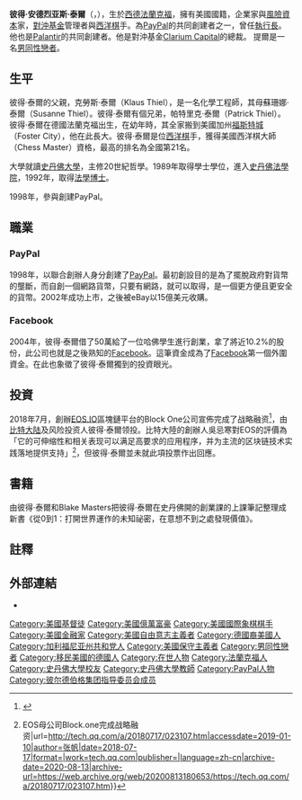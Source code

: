 {{multiple issues|
{{expand|time=2017-02-02T09:38:51+00:00}}
{{expert|time=2017-02-02T09:38:51+00:00}}
}}
{{noteTA
|1=zh:泰爾;zh-tw:提爾;zh-hant:蒂爾;zh-hans:蒂尔;
|2=zh-hans:首席执行官; zh-hant:執行長; zh-cn:首席执行官; zh-hk:行政總裁; zh-tw:執行長; zh-mo:行政總裁;
|3=zh-cn:斯坦福; zh-sg:斯坦福; zh-tw:史丹佛; zh-hk:史丹福; zh-mo:史丹福;
}}
{{Infobox person
| name               = 彼得·泰爾<br>Peter Thiel
| image              = Peter Thiel 2014 by Heisenberg Media.jpg
| caption            = 
| alt                = 
| birth_name         = Peter Andreas Thiel
| birth_date         = {{birth date and age|1967|10|11|df=y}}
| birth_place        = [[西德|西德]][[美因河畔法兰克福|美因河畔法兰克福]]
| death_date         = 
| death_place        = 
| citizenship        = {{plainlist|
*德国（1967–1978）
*美国（1978–至今）
*新西兰（2011–至今）}}
| education          = [[史丹佛大學|史丹佛大學]]（[[文学学士|文学学士]]，[[法律博士|法律博士]]）
| title              = 
| spouse             = {{married|Matt Danzeisen|2017年10月}}
| children           = 1（女儿）
}}
'''彼得·安德烈亚斯·泰爾'''（{{lang-en|Peter Andreas Thiel}}，{{bd|1967年|10月11日||catIdx=Thiel, Peter}}），生於[[西德|西德]][[美茵河畔法蘭克福|法蘭克福]]，擁有美國國籍，企業家與[[風險資本|風險資本]]家，[[對沖基金|對沖基金]]管理者與[[西洋棋|西洋棋]]手。為[[PayPal|PayPal]]的共同創建者之一，曾任[[執行長|執行長]]。他也是[[Palantir|Palantir]]的共同創建者。他是對沖基金[[Clarium_Capital|Clarium Capital]]的總裁。
提爾是一名[[男同性戀者|男同性戀者]]。

{{Wikiquote|彼得·提爾}}

==生平==
彼得·泰爾的父親，克勞斯·泰爾（Klaus Thiel），是一名化學工程師，其母蘇珊娜·泰爾（Susanne Thiel）。彼得·泰爾有個兄弟，帕特里克·泰爾（Patrick Thiel）。彼得·泰爾在德國法蘭克福出生，在幼年時，其全家搬到美國加州[[福斯特城_(加利福尼亚州)|福斯特城]]（Foster City），他在此長大。彼得·泰爾是位[[西洋棋|西洋棋]]手，獲得美國西洋棋大師（Chess Master）資格，最高的排名為全國第21名。
 
大學就讀[[史丹佛大學|史丹佛大學]]，主修20世紀哲學。1989年取得學士學位，進入[[史丹佛法學院|史丹佛法學院]]，1992年，取得[[法學博士|法學博士]]。

1998年，參與創建PayPal。

==職業==
===PayPal===
1998年，以聯合創辦人身分創建了[[PayPal|PayPal]]。最初創設目的是為了擺脫政府對貨幣的壟斷，而自創一個網路貨幣，只要有網路，就可以取得，是一個更方便且更安全的貨幣。2002年成功上市，之後被eBay以15億美元收購。

===Facebook===
2004年，彼得·泰爾借了50萬給了一位哈佛學生進行創業，拿了將近10.2%的股份，此公司也就是之後熟知的[[Facebook|Facebook]]。這筆資金成為了[[Facebook|Facebook]]第一個外圍資金。在此也象徵了彼得·泰爾獨到的投資眼光。

== 投資 ==
2018年7月，創辦[[EOS.IO|EOS.IO]]區塊鏈平台的Block One公司宣佈完成了战略融资<ref>{{Cite web|url=https://block.one/news/block-one-closes-strategic-investment-round-led-by-peter-thiel-and-bitmain/|title=Block.one Closes Strategic Investment Round Led by Peter Thiel|accessdate=2019-01-10|work=Block.one|language=en-US|archive-date=2018-09-16|archive-url=https://web.archive.org/web/20180916153057/https://block.one/news/block-one-closes-strategic-investment-round-led-by-peter-thiel-and-bitmain/|dead-url=no}}</ref>，由[[比特大陆|比特大陆]]及风险投资人彼得·泰爾领投。比特大陸的創辦人吳忌寒對EOS的評價為「它的可伸缩性和相关表现可以满足高要求的应用程序，并为主流的区块链技术实践落地提供支持」<ref>{{Cite web|title=一线 {{!}} EOS母公司Block.one完成战略融资|url=http://tech.qq.com/a/20180717/023107.htm|accessdate=2019-01-10|author=张帆|date=2018-07-17|format=|work=tech.qq.com|publisher=|language=zh-cn|archive-date=2020-08-13|archive-url=https://web.archive.org/web/20200813180653/https://tech.qq.com/a/20180717/023107.htm}}</ref>，但彼得·泰爾並未就此項投票作出回應。

==書籍==
由彼得·泰爾和Blake Masters把彼得·泰爾在史丹佛開的創業課的上課筆記整理成新書《從0到1：打開世界運作的未知祕密，在意想不到之處發現價值》。

==註釋==
{{reflist}}

== 外部連結 ==
* {{Twitter|peterthiel}}

{{Authority control}}
{{DEFAULTSORT:Thiel, Peter}}
[[Category:美國基督徒|Category:美國基督徒]]
[[Category:美國億萬富豪|Category:美國億萬富豪]]
[[Category:美國國際象棋棋手|Category:美國國際象棋棋手]]
[[Category:美國金融家|Category:美國金融家]]
[[Category:美國自由意志主義者|Category:美國自由意志主義者]]
[[Category:德國裔美國人|Category:德國裔美國人]]
[[Category:加利福尼亚州共和党人|Category:加利福尼亚州共和党人]]
[[Category:美國保守主義者|Category:美國保守主義者]]
[[Category:男同性戀者|Category:男同性戀者]]
[[Category:移民美國的德國人|Category:移民美國的德國人]]
[[Category:在世人物|Category:在世人物]]
[[Category:法蘭克福人|Category:法蘭克福人]]
[[Category:史丹佛大學校友|Category:史丹佛大學校友]]
[[Category:史丹佛大學教師|Category:史丹佛大學教師]]
[[Category:PayPal人物|Category:PayPal人物]]
[[Category:彼尔德伯格集团指导委员会成员|Category:彼尔德伯格集团指导委员会成员]]